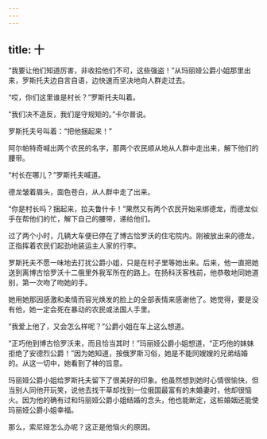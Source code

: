 ```yaml
---
---
---
```

title: 十
---



“我要让他们知道厉害，非收拾他们不可，这些强盗！”从玛丽娅公爵小姐那里出来，罗斯托夫边自言自语，边快速而坚决地向人群走过去。

“哎，你们这里谁是村长？”罗斯托夫叫着。

“我们决不造反，我们是守规矩的。”卡尔普说。

罗斯托夫号叫着：“把他捆起来！”

阿尔帕特奇喊出两个农民的名字，那两个农民顺从地从人群中走出来，解下他们的腰带。

“村长在哪儿？”罗斯托夫喊道。

德龙皱着眉头，面色苍白，从人群中走了出来。

“你是村长吗？捆起来，拉夫鲁什卡！”果然又有两个农民开始来绑德龙，而德龙似乎在帮他们的忙，解下自己的腰带，递给他们。

过了两个小时，几辆大车便已停在了博古恰罗沃的住宅院内。刚被放出来的德龙，正指挥着农民们起劲地装运主人家的行李。

罗斯托夫不愿一味地去打扰公爵小姐，只是在村子里等她出来。后来，他一直把她送到离博古恰罗沃十二俄里外我军所在的路上。在扬科沃客栈前，他恭敬地同她道别，第一次吻了吻她的手。

她用她那因感激和柔情而容光焕发的脸上的全部表情来感谢他了。她觉得，要是没有他，她一定会死在暴动的农民或法国人手里。

“我爱上他了，又会怎么样呢？”公爵小姐在车上这么想道。

“正巧他到博古恰罗沃来，而且恰当其时！”玛丽娅公爵小姐想道，“正巧他的妹妹拒绝了安德烈公爵！”因为她知道，按俄罗斯习俗，她是不能同嫂嫂的兄弟结婚的。从这一切中，她看到了神的旨意。

玛丽娅公爵小姐给罗斯托夫留下了很美好的印象。他虽然想到她时心情很愉快，但当别人同他开玩笑，说他去找干草却找到一位俄国最富有的未婚妻时，他却很恼火。因为他的确有过和玛丽娅公爵小姐结婚的念头，他也能断定，这桩婚姻还能使玛丽娅公爵小姐幸福。

那么，索尼娅怎么办呢？这正是他恼火的原因。